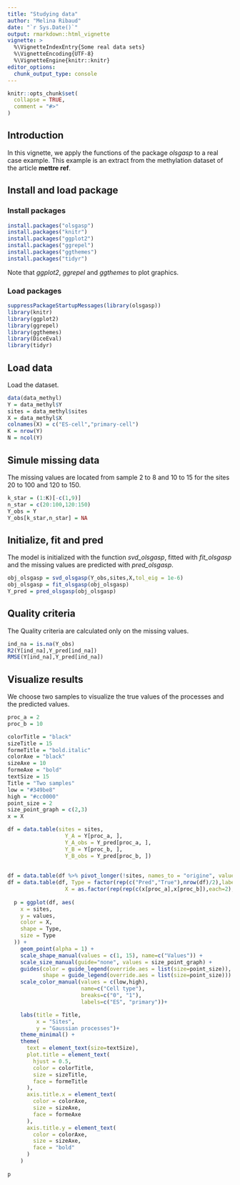 ```yaml
---
title: "Studying data"
author: "Melina Ribaud"
date: "`r Sys.Date()`"
output: rmarkdown::html_vignette
vignette: >
  %\VignetteIndexEntry{Some real data sets}
  %\VignetteEncoding{UTF-8}
  %\VignetteEngine{knitr::knitr}
editor_options: 
  chunk_output_type: console
---
```


```r
knitr::opts_chunk$set(
  collapse = TRUE,
  comment = "#>"
)
```


## Introduction

In this vignette, we apply the functions of the package *olsgasp* to a real case example. This example is an extract from the methylation dataset of the article **mettre ref**. 

## Install and load package 

### Install packages
```r
install.packages("olsgasp")
install.packages("knitr")
install.packages("ggplot2")
install.packages("ggrepel")
install.packages("ggthemes")
install.packages("tidyr")
```

Note that *ggplot2*, *ggrepel* and *ggthemes* to plot graphics.

### Load packages
```r
suppressPackageStartupMessages(library(olsgasp))
library(knitr)
library(ggplot2)
library(ggrepel)
library(ggthemes)
library(DiceEval)
library(tidyr)
```

## Load data

Load the dataset. 

```r
data(data_methyl)
Y = data_methyl$Y
sites = data_methyl$sites
X = data_methyl$X
colnames(X) = c("ES-cell","primary-cell")
K = nrow(Y)
N = ncol(Y)
```


## Simule missing data 

The missing values are located from sample 2 to 8 and 10 to 15 for the sites 20 to 100 and 120 to 150.  

```r
k_star = (1:K)[-c(1,9)]
n_star = c(20:100,120:150)
Y_obs = Y
Y_obs[k_star,n_star] = NA
```


## Initialize, fit and pred

The model is initialized with the function *svd_olsgasp*, fitted with *fit_olsgasp* and the missing values are predicted with *pred_olsgasp*. 


```r
obj_olsgasp = svd_olsgasp(Y_obs,sites,X,tol_eig = 1e-6)
obj_olsgasp = fit_olsgasp(obj_olsgasp)
Y_pred = pred_olsgasp(obj_olsgasp)
```

## Quality criteria

The Quality criteria are calculated only on the missing values. 

```r
ind_na = is.na(Y_obs)
R2(Y[ind_na],Y_pred[ind_na])
RMSE(Y[ind_na],Y_pred[ind_na])
```

## Visualize results

We choose two samples to visualize the true values of the processes and the predicted values. 

```r
proc_a = 2
proc_b = 10
```



```r
colorTitle = "black"
sizeTitle = 15
formeTitle = "bold.italic"
colorAxe = "black"
sizeAxe = 10
formeAxe = "bold"
textSize = 15
Title = "Two samples"
low = "#349be8"
high = "#cc0000"
point_size = 2 
size_point_graph = c(2,3)
x = X

df = data.table(sites = sites,
                  Y_A = Y[proc_a, ],
                  Y_A_obs = Y_pred[proc_a, ],
                  Y_B = Y[proc_b, ],
                  Y_B_obs = Y_pred[proc_b, ])
  
  
df = data.table(df %>% pivot_longer(!sites, names_to = "origine", values_to = "values"))
df = data.table(df, Type = factor(rep(c("Pred","True"),nrow(df)/2),labels = c("True","Pred")), 
                  X = as.factor(rep(rep(c(x[proc_a],x[proc_b]),each=2),nrow(df)/4)))
    
  p = ggplot(df, aes(
    x = sites,
    y = values,
    color = X,
    shape = Type,
    size = Type
  )) +
    geom_point(alpha = 1) +
    scale_shape_manual(values = c(1, 15), name=c("Values")) + 
    scale_size_manual(guide="none", values = size_point_graph) +
    guides(color = guide_legend(override.aes = list(size=point_size)),
           shape = guide_legend(override.aes = list(size=point_size))) +
    scale_color_manual(values = c(low,high),
                       name=c("Cell type"),
                       breaks=c("0", "1"),
                       labels=c("ES", "primary"))+

    labs(title = Title,
         x = "Sites",
         y = "Gaussian processes")+
    theme_minimal() +
    theme(
      text = element_text(size=textSize),
      plot.title = element_text(
        hjust = 0.5,
        color = colorTitle,
        size = sizeTitle,
        face = formeTitle
      ),
      axis.title.x = element_text(
        color = colorAxe,
        size = sizeAxe,
        face = formeAxe
      ),
      axis.title.y = element_text(
        color = colorAxe,
        size = sizeAxe,
        face = "bold"
      )
    )
  
p

```
